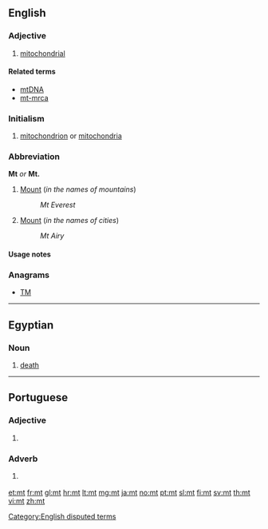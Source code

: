 {{also|Mt|MT|mT|Mt.|.mt}}
==English==

===Adjective===
{{en-adj|-}}

# {{context|biology|lang=en}} [[mitochondrial]]

====Related terms====
* [[mtDNA]]
* [[mt-mrca]]

===Initialism===
{{en-initialism}}

# {{context|biology|lang=en}} [[mitochondrion]] or [[mitochondria]]

===Abbreviation===
'''Mt''' ''or'' '''Mt.'''

# [[Mount]] (''in the names of mountains'')
#: ''Mt Everest''
# [[Mount]] (''in the names of cities'')
#: ''Mt Airy''

====Usage notes====
<!--Disputed:
* As the abbreviation for definition 2 only eliminates the use of two characters, the full word, [[Mount]], is generally preferred. It is also never appropriate to use this abbreviation in body text in any form. The same applies to [[Ft]] for [[Fort]], [[So]] for [[South]], and [[No]] for [[North]]. Use of Mt is only appropriate when space necessitates.
-->

===Anagrams===
* [[TM#English|TM]]

[[Category:English disputed terms]]

----

==Egyptian==

===Noun===
{{head|egy|noun|head=<hiero>t:m*A14</hiero>}}
# [[death]]

----

==Portuguese==

===Adjective===
{{head|pt|adjective}}
# {{context|Internet slang|text messaging|lang=pt}} {{abbreviation of|muito||many|lang=pt}}

===Adverb===
{{head|pt|adverb}}
# {{context|Internet slang|text messaging|lang=pt}} {{abbreviation of|muito||very|lang=pt}}

[[et:mt]]
[[fr:mt]]
[[gl:mt]]
[[hr:mt]]
[[lt:mt]]
[[mg:mt]]
[[ja:mt]]
[[no:mt]]
[[pt:mt]]
[[sl:mt]]
[[fi:mt]]
[[sv:mt]]
[[th:mt]]
[[vi:mt]]
[[zh:mt]]